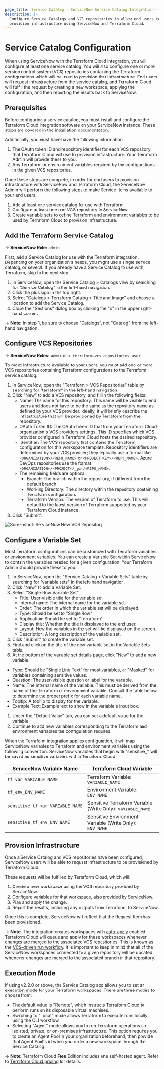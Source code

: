 ```yaml
---
page_title: Service Catalog - ServiceNow Service Catalog Integration - Terraform Cloud
description: |-
  Configure Service Catalogs and VCS repositories to allow end users to
  provision infrastructure using ServiceNow and Terraform Cloud.
---
```


# Service Catalog Configuration

When using ServiceNow with the Terraform Cloud integration, you will configure
at least one service catalog. You will also configure one or more version
control system (VCS) repositories containing the Terraform configurations which
will be used to provision that infrastructure. End users will request
infrastructure from the service catalog, and Terraform Cloud will fulfill the
request by creating a new workspace, applying the configuration, and then
reporting the results back to ServiceNow.

## Prerequisites

Before configuring a service catalog, you must install and configure the
Terraform Cloud integration software on your ServiceNow instance. These steps
are covered in the [installation documentation](/terraform/cloud-docs/integrations/service-now/service-catalog-terraform).

Additionally, you must have have the following information:

1. The OAuth token ID and repository identifier for each VCS repository that
   Terraform Cloud will use to provision infrastructure. Your Terraform Admin
   will provide these to you.
1. Any Terraform or environment variables required by the configurations in the
   given VCS repositories.

Once these steps are complete, in order for end users to provision
infrastructure with ServiceNow and Terraform Cloud, the ServiceNow Admin will
perform the following steps to make Service Items available to your end users.

1. Add at least one service catalog for use with Terraform.
1. Configure at least one one VCS repository in ServiceNow.
1. Create variable sets to define Terraform and environment variables to be used
   by Terraform Cloud to provision infrastructure.

## Add the Terraform Service Catalog

-> **ServiceNow Role:** `admin`

First, add a Service Catalog for use with the Terraform integration. Depending
on your organization's needs, you might use a single service catalog, or
several. If you already have a Service Catalog to use with Terraform, skip to
the next step.

1. In ServiceNow, open the Service Catalog > Catalogs view by searching for
   "Service Catalog" in the left-hand navigation.
1. Click the plus sign in the top right.
1. Select "Catalogs > Terraform Catalog > Title and Image" and choose a
  location to add the Service Catalog.
1. Close the "Sections" dialog box by clicking the "x" in the upper right-hand
  corner.

-> **Note:** In step 1, be sure to choose "Catalogs", not "Catalog" from the
left-hand navigation.

## Configure VCS Repositories

-> **ServiceNow Roles:** `admin` or `x_terraform.vcs_repositories_user`

To make infrastructure available to your users, you must add one or more VCS
repositories containing Terraform configurations to the Terraform service
catalog.

1. In ServiceNow, open the "Terraform > VCS Repositories" table by searching for
   "terraform" in the left-hand navigation.
1. Click "New" to add a VCS repository, and fill in the following fields:
   - Name: The name for this repository. This name will be visible to end
     users and does not have to be the same as the repository name as defined
     by your VCS provider. Ideally, it will briefly describe the
     infrastructure that will be provisioned by Terraform from the repository.
   - OAuth Token ID: The OAuth token ID that from your Terraform Cloud
     organization's VCS providers settings. This ID specifies which VCS
     provider configured in Terraform Cloud hosts the desired repository.
   - Identifier: The VCS repository that contains the Terraform configuration
     for this workspace template. Repository identifiers are determined by your
     VCS provider; they typically use a format like
     `<ORGANIZATION>/<REPO_NAME>` or `<PROJECT KEY>/<REPO_NAME>`. Azure DevOps
     repositories use the format `<ORGANIZATION>/<PROJECT>/_git/<REPO_NAME>`.
   - The remaining fields are optional.
     - Branch: The branch within the repository, if different from the default
       branch.
     - Working Directory: The directory within the repository containing
       Terraform configuration.
     - Terraform Version: The version of Terraform to use. This will default to
       the latest version of Terraform supported by your Terraform Cloud
       instance.
1. Click "Submit".

![Screenshot: ServiceNow New VCS Repository](/img/docs/service-now-vcs-repository.png "Screenshot of the ServiceNow Terraform New VCS Repository page")

## Configure a Variable Set

Most Terraform configurations can be customized with Terraform variables or
environment variables. You can create a Variable Set within ServiceNow to
contain the variables needed for a given configuration. Your Terraform Admin
should provide these to you.

1. In ServiceNow, open the "Service Catalog > Variable Sets" table by searching for
   "variable sets" in the left-hand navigation.
1. Click "New" to add a Variable Set.
1. Select "Single-Row Variable Set".
   - Title: User-visible title for the variable set.
   - Internal name: The internal name for the variable set.
   - Order: The order in which the variable set will be displayed.
   - Type: Should be set to "Single Row"
   - Application: Should be set to "Terraform"
   - Display title: Whether the title is displayed to the end user.
   - Layout: How the variables in the set will be displayed on the screen.
   - Description: A long description of the variable set.
1. Click "Submit" to create the variable set.
1. Find and click on the title of the new variable set in the Variable Sets
   table.
1. At the bottom of the variable set details page, click "New" to add a new
   variable.
  - Type: Should be "Single Line Text" for most variables, or "Masked" for
    variables containing sensitive values.
  - Question: The user-visible question or label for the variable.
  - Name: The internal name of the variable. This must be derived from the name of the
    Terraform or environment variable. Consult the table below to determine the
    proper prefix for each variable name.
  - Tooltip: A tooltip to display for the variable.
  - Example Text: Example text to show in the variable's input box.
1. Under the "Default Value" tab, you can set a default value for the variable.
1. Continue to add new variables corresponding to the Terraform and environment
   variables the configuration requires.

When the Terraform integration applies configuration, it will map ServiceNow
variables to Terraform and environment variables using the following convention.
ServiceNow variables that begin with "sensitive_" will be saved as sensitive
variables within Terraform Cloud.

| ServiceNow Variable Name         | Terraform Cloud Variable                                   |
| -------------------------------- | ---------------------------------------------------------- |
| `tf_var_VARIABLE_NAME`           | Terraform Variable: `VARIABLE_NAME`                        |
| `tf_env_ENV_NAME`                | Environment Variable: `ENV_NAME`                           |
| `sensitive_tf_var_VARIABLE_NAME` | Sensitive Terraform Variable (Write Only): `VARIABLE_NAME` |
| `sensitive_tf_env_ENV_NAME`      | Sensitive Environment Variable (Write Only): `ENV_NAME`    |

## Provision Infrastructure

Once a Service Catalog and VCS repositories have been configured, ServiceNow
users will be able to request infrastructure to be provisioned by Terraform
Cloud.

These requests will be fulfilled by Terraform Cloud, which will:

1. Create a new workspace using the VCS repository provided by ServiceNow.
1. Configure variables for that workspace, also provided by ServiceNow.
1. Plan and apply the change.
1. Report the results, including any outputs from Terraform, to ServiceNow.

Once this is complete, ServiceNow will reflect that the Request Item has been
provisioned.

-> **Note:** The integration creates workspaces with
[auto-apply](/terraform/cloud-docs/workspaces/settings#auto-apply-and-manual-apply)
enabled. Terraform Cloud will queue and apply for these workspaces whenever
changes are merged to the associated VCS repositories. This is known as the
[VCS-driven run workflow](/terraform/cloud-docs/run/ui). It is important to keep in mind
that all of the ServiceNow workspaces connected to a given repository will be
updated whenever changes are merged to the associated branch in that repository.

## Execution Mode

If using v2.2.0 or above, the Service Catalog app allows you to set an [execution mode](/terraform/cloud-docs/workspaces/settings#execution-mode) for your Terraform workspaces. There are three modes to choose from:

 - The default value is "Remote", which instructs Terraform Cloud to perform runs on its disposable virtual machines.
 - Switching to "Local" mode allows Terraform to execute runs locally using the CLI workflow. 
 - Selecting "Agent" mode allows you to run Terraform operations on isolated, private, or on-premises infrastructure. This option requires you to create an Agent Pool in your organization beforehand, then provide that Agent Pool's id when you order a new workspace through the Service Catalog.

<!-- BEGIN: TFC:only name:pnp-callout -->
-> **Note:** Terraform Cloud **Free** Edition includes one self-hosted agent. Refer to [Terraform Cloud pricing](https://www.hashicorp.com/products/terraform/pricing) for details.
<!-- END: TFC:only name:pnp-callout -->
